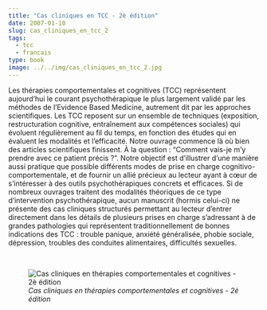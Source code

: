 ```yaml
---
title: "Cas cliniques en TCC - 2è édition"
date: 2007-01-10
slug: cas_cliniques_en_tcc_2
tags:
  - tcc
  - francais
type: book
image: ../../img/cas_cliniques_en_tcc_2.jpg
---
```


Les thérapies comportementales et cognitives (TCC) représentent aujourd'hui le courant psychothérapique le plus largement validé par les méthodes de l'Evidence Based Medicine, autrement dit par les approches scientifiques.
Les TCC reposent sur un ensemble de techniques (exposition, restructuration cognitive, entraînement aux compétences sociales) qui évoluent régulièrement au fil du temps, en fonction des études qui en évaluent les modalités et l'efficacité.
Notre ouvrage commence là où bien des articles scientifiques finissent.
À la question : "Comment vais-je m'y prendre avec ce patient précis ?".
Notre objectif est d’illustrer d’une manière aussi pratique que possible différents modes de prise en charge cognitivo-comportementale, et de fournir un allié précieux au lecteur ayant à cœur de s’intéresser à des outils psychothérapiques concrets et efficaces.
Si de nombreux ouvrages traitent des modalités théoriques de ce type d’intervention psychothérapique, aucun manuscrit (hormis celui-ci) ne présente des cas cliniques structurés permettant au lecteur d’entrer directement dans les détails de plusieurs prises en charge s'adressant à de grandes pathologies qui représentent traditionnellement de bonnes indications des TCC : trouble panique, anxiété généralisée, phobie sociale, dépression, troubles des conduites alimentaires, difficultés sexuelles.

<br>

![_Cas cliniques en thérapies comportementales et cognitives - 2è édition_](../../img/cas_cliniques_en_tcc_2.jpg)
